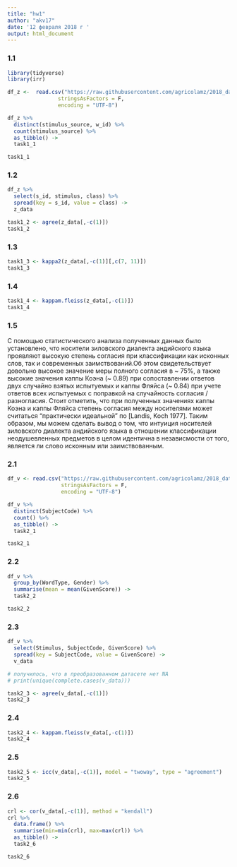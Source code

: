 ---
title: "hw1"
author: "akv17"
date: '12 февраля 2018 г '
output: html_document
---



### 1.1


```{r}
library(tidyverse)
library(irr)

df_z <-  read.csv("https://raw.githubusercontent.com/agricolamz/2018_data_analysis_for_linguists/master/data/students/akv17/hw1_agreement/hw1_1_zilo_class.csv",
                stringsAsFactors = F,
                encoding = "UTF-8")

df_z %>%
  distinct(stimulus_source, w_id) %>%
  count(stimulus_source) %>%
  as_tibble() ->
  task1_1

task1_1
``` 
### 1.2


```{r}
df_z %>% 
  select(s_id, stimulus, class) %>% 
  spread(key = s_id, value = class) ->
  z_data

task1_2 <- agree(z_data[,-c(1)])
task1_2
```


### 1.3


```{r}
task1_3 <- kappa2(z_data[,-c(1)][,c(7, 11)])
task1_3
```


### 1.4


```{r}
task1_4 <- kappam.fleiss(z_data[,-c(1)])
task1_4
```


### 1.5


С помощью статистического анализа полученных данных было установлено, что носители зиловского диалекта андийского языка проявляют высокую степень согласия при классификации как исконных слов, так и современных заимствований.Об этом свидетельствует довольно высокое значение меры полного согласия в ~ 75%, а также высокие значения каппы Коэна (~ 0.89) при сопоставлении ответов двух случайно взятых испытуемых и каппы Фляйса (~ 0.84) при учете ответов всех испытуемых с поправкой на случайность согласия / разногласия. Стоит отметить, что при полученных значениях каппы Коэна и каппы Фляйса степень согласия между носителями может считаться "практически идеальной" по [Landis, Koch 1977]. Таким образом, мы можем сделать вывод о том, что интуиция носителей зиловского диалекта андийского языка в отношении классификации неодушевленных предметов в целом идентична в независмости от того, является ли слово исконным или заимствованным.      


### 2.1

```{r}
df_v <- read.csv("https://raw.githubusercontent.com/agricolamz/2018_data_analysis_for_linguists/master/data/students/akv17/hw1_agreement/hw1_2_verbs.csv",
                 stringsAsFactors = F,
                 encoding = "UTF-8")

df_v %>%
  distinct(SubjectCode) %>%
  count() %>%
  as_tibble() ->
  task2_1

task2_1
```


### 2.2


```{r}
df_v %>%
  group_by(WordType, Gender) %>%
  summarise(mean = mean(GivenScore)) ->
  task2_2

task2_2
```


### 2.3


```{r}
df_v %>%
  select(Stimulus, SubjectCode, GivenScore) %>%
  spread(key = SubjectCode, value = GivenScore) ->
  v_data

# получилось, что в преобразованном датасете нет NA
# print(unique(complete.cases(v_data)))

task2_3 <- agree(v_data[,-c(1)])
task2_3
```


### 2.4


```{r}
task2_4 <- kappam.fleiss(v_data[,-c(1)])
task2_4
```


### 2.5


```{r}
task2_5 <- icc(v_data[,-c(1)], model = "twoway", type = "agreement")
task2_5
```


### 2.6


```{r}
crl <- cor(v_data[,-c(1)], method = "kendall")
crl %>%
  data.frame() %>%
  summarise(min=min(crl), max=max(crl)) %>%
  as_tibble() ->
  task2_6

task2_6
```

